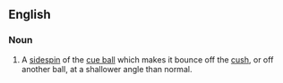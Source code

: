 ==English==

===Noun===
{{en-noun|head=[[check]] [[side]]}}

# {{context|sports|billiards|snooker|pool}} A [[sidespin]] of the [[cue ball]] which makes it bounce off the [[cush]], or off another ball, at a shallower angle than normal.